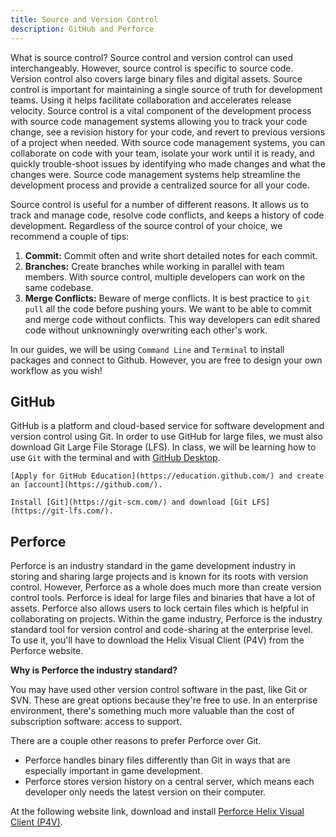 ```yaml
---
title: Source and Version Control
description: GitHub and Perforce
---
```

What is source control? Source control and version control can used interchangeably. However, source control is specific to source code. Version control also covers large binary files and digital assets. Source control is important for maintaining a single source of truth for development teams. Using it helps facilitate collaboration and accelerates release velocity. Source control is a vital component of the development process with source code management systems allowing you to track your code change, see a revision history for your code, and revert to previous versions of a project when needed. With source code management systems, you can collaborate on code with your team, isolate your work until it is ready, and quickly trouble-shoot issues by identifying who made changes and what the changes were. Source code management systems help streamline the development process and provide a centralized source for all your code.


Source control is useful for a number of different reasons. It allows us to track and manage code, resolve code conflicts, and keeps a history of code development. Regardless of the source control of your choice, we recommend a couple of tips:

1. **Commit:** Commit often and write short detailed notes for each commit. 
2. **Branches:** Create branches while working in parallel with team members. With source control, multiple developers can work on the same codebase.
3. **Merge Conflicts:** Beware of merge conflicts. It is best practice to `git pull` all the code before pushing yours. We want to be able to commit and merge code without conflicts. This way developers can edit shared code without unknowningly overwriting each other's work. 

In our guides, we will be using `Command Line` and `Terminal` to install packages and connect to Github. However, you are free to design your own workflow as you wish!

## GitHub
GitHub is a platform and cloud-based service for software development and version control using Git. In order to use GitHub for large files, we must also download Git Large File Storage (LFS). In class, we will be learning how to use `Git` with the terminal and with [GitHub Desktop](https://desktop.github.com/).

<Callout title="Create a GitHub Account">

    [Apply for GitHub Education](https://education.github.com/) and create an [account](https://github.com/).

</Callout>

<Callout title="Install Git and Git LFS">

    Install [Git](https://git-scm.com/) and download [Git LFS](https://git-lfs.com/).

</Callout>

## Perforce
Perforce is an industry standard in the game development industry in storing and sharing large projects and is known for its roots with version control. However, Perforce as a whole does much more than create version control tools. Perforce is ideal for large files and binaries that have a lot of assets. Perforce also allows users to lock certain files which is helpful in collaborating on projects. Within the game industry, Perforce is the industry standard tool for version control and code-sharing at the enterprise level. To use it, you'll have to download the Helix Visual Client (P4V) from the Perforce website.

**Why is Perforce the industry standard?**

You may have used other version control software in the past, like Git or SVN. These are great options because they're free to use.
In an enterprise environment, there's something much more valuable than the cost of subscription software: access to support.

There are a couple other reasons to prefer Perforce over Git.

* Perforce handles binary files differently than Git in ways that are especially important in game development.
* Perforce stores version history on a central server, which means each developer only needs the latest version on their computer.

<Callout title="Download Perforce"> At the following website link, download and install [Perforce Helix Visual Client (P4V)](https://www.perforce.com/downloads/helix-visual-client-p4v).</Callout>